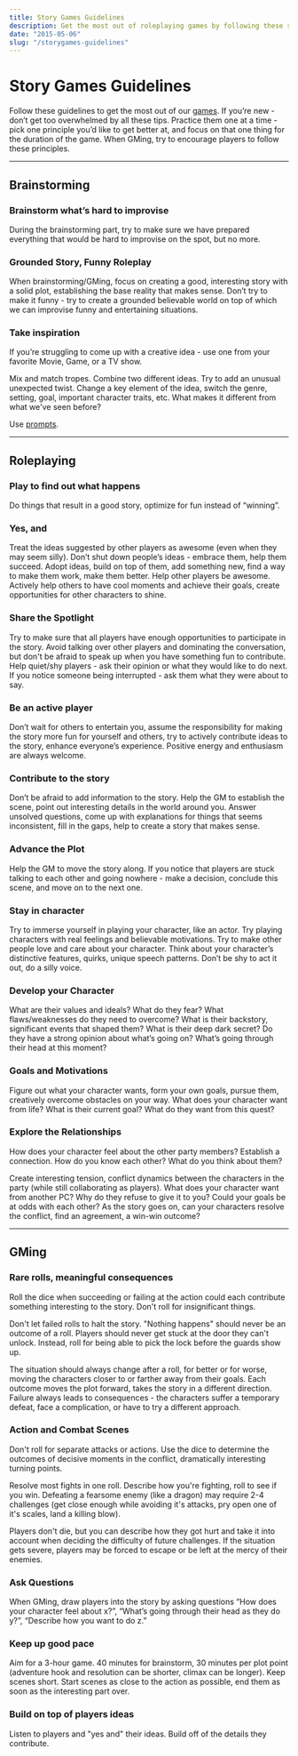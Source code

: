 ```yaml
---
title: Story Games Guidelines
description: Get the most out of roleplaying games by following these simple tips.
date: "2015-05-06"
slug: "/storygames-guidelines"
---
```


# Story Games Guidelines
Follow these guidelines to get the most out of our [games](/story-games). If you’re new - don’t get too overwhelmed by all these tips. Practice them one at a time - pick one principle you’d like to get better at, and focus on that one thing for the duration of the game. When GMing, try to encourage players to follow these principles. 

---

## Brainstorming

<div className="columns"> 
<div className="col">

### Brainstorm what’s hard to improvise
During the brainstorming part, try to make sure we have prepared everything that would be hard to improvise on the spot, but no more.

### Grounded Story, Funny Roleplay
When brainstorming/GMing, focus on creating a good, interesting story with a solid plot, establishing the base reality that makes sense. Don’t try to make it funny - try to create a grounded believable world on top of which we can improvise funny and entertaining situations.

</div>
<div className="col">

### Take inspiration
If you’re struggling to come up with a creative idea - use one from your favorite Movie, Game, or a TV show. 

Mix and match tropes. Combine two different ideas. Try to add an unusual unexpected twist. Change a key element of the idea, switch the genre, setting, goal, important character traits, etc. What makes it different from what we've seen before?

Use [prompts](https://rpgadventures.io/files/prompts.pdf).

</div>
</div>

---
## Roleplaying

<div className="columns"> 
<div className="col">


### Play to find out what happens
Do things that result in a good story, optimize for fun instead of “winning”.

### Yes, and
Treat the ideas suggested by other players as awesome (even when they may seem silly). Don’t shut down people’s ideas - embrace them, help them succeed. Adopt ideas, build on top of them, add something new, find a way to make them work, make them better. Help other players be awesome. Actively help others to have cool moments and achieve their goals, create opportunities for other characters to shine.

### Share the Spotlight
Try to make sure that all players have enough opportunities to participate in the story. Avoid talking over other players and dominating the conversation, but don't be afraid to speak up when you have something fun to contribute. Help quiet/shy players - ask their opinion or what they would like to do next. If you notice someone being interrupted - ask them what they were about to say.

### Be an active player
Don’t wait for others to entertain you, assume the responsibility for making the story more fun for yourself and others, try to actively contribute ideas to the story, enhance everyone’s experience. Positive energy and enthusiasm are always welcome. 

### Contribute to the story
Don’t be afraid to add information to the story. Help the GM to establish the scene, point out interesting details in the world around you. Answer unsolved questions, come up with explanations for things that seems inconsistent, fill in the gaps, help to create a story that makes sense. 

### Advance the Plot
Help the GM to move the story along. If you notice that players are stuck talking to each other and going nowhere - make a decision, conclude this scene, and move on to the next one.

<!--  provide explanations for information that seems inconsistent, -->
<!-- Vividly describe what you do.  -->

</div>
<div className="col">


### Stay in character
Try to immerse yourself in playing your character, like an actor. Try playing characters with real feelings and believable motivations. Try to make other people love and care about your character. Think about your character’s distinctive features, quirks, unique speech patterns. Don’t be shy to act it out, do a silly voice.

### Develop your Character
What are their values and ideals? What do they fear? What flaws/weaknesses do they need to overcome? What is their backstory, significant events that shaped them? What is their deep dark secret? Do they have a strong opinion about what’s going on? What’s going through their head at this moment? 

### Goals and Motivations
Figure out what your character wants, form your own goals, pursue them, creatively overcome obstacles on your way. What does your character want from life? What is their current goal? What do they want from this quest? 

<!-- Don’t wait for the GM to provide every detail and tell you what to do.  -->

### Explore the Relationships
How does your character feel about the other party members? Establish a connection. How do you know each other? What do you think about them?


Create interesting tension, conflict dynamics between the characters in the party (while still collaborating as players). What does your character want from another PC? Why do they refuse to give it to you? Could your goals be at odds with each other? As the story goes on, can your characters resolve the conflict, find an agreement, a win-win outcome?


<!-- characters want opposite things?  -->

</div>
</div>


---
## GMing

### Rare rolls, meaningful consequences
Roll the dice when succeeding or failing at the action could each contribute something interesting to the story. Don't roll for insignificant things.

Don't let failed rolls to halt the story. "Nothing happens" should never be an outcome of a roll. Players should never get stuck at the door they can't unlock. Instead, roll for being able to pick the lock before the guards show up. 

<!-- 
It's not I fail to pick the lock and we're still standing there. It's I fail to pick the lock before the guards show up and now we're on the run from them!

It's not I fail to pick the lock and we're still standing there. It's I fail to pick the lock before the guards show up and now we're on the run from them!

1) We shouldn't be doing mechanical tests for success if the outcomes won't matter (if either success or failure wouldn't be interested, why is the test revolving around this)
2) Failure shouldn't stop continued play ("being stuck at the door you can't unlock").

 -->
<!--  - things must get either better or worse for the heroes.  -->

The situation should always change after a roll, for better or for worse, moving the characters closer to or farther away from their goals. Each outcome moves the plot forward, takes the story in a different direction. Failure always leads to consequences - the characters suffer a temporary defeat, face a complication, or have to try a different approach.

### Action and Combat Scenes
Don't roll for separate attacks or actions. Use the dice to determine the outcomes of decisive moments in the conflict, dramatically interesting turning points. 

Resolve most fights in one roll. Describe how you're fighting, roll to see if you win. Defeating a fearsome enemy (like a dragon) may require 2-4 challenges (get close enough while avoiding it's attacks, pry open one of it's scales, land a killing blow).

Players don't die, but you can describe how they got hurt and take it into account when deciding the difficulty of future challenges. If the situation gets severe, players may be forced to escape or be left at the mercy of their enemies.

<!--  (unless they want their character to die when it feels dramatically appropriate) -->

### Ask Questions
When GMing, draw players into the story by asking questions “How does your character feel about x?”, “What’s going through their head as they do y?”, “Describe how you want to do z.”

### Keep up good pace
Aim for a 3-hour game. 40 minutes for brainstorm, 30 minutes per plot point (adventure hook and resolution can be shorter, climax can be longer). Keep scenes short. Start scenes as close to the action as possible, end them as soon as the interesting part over.

### Build on top of players ideas
Listen to players and "yes and" their ideas. Build off of the details they contribute.

<!-- 

---

## And don't forget...

<div className="columns"> 
<div className="col">

### Relax and have fun
If you’re feeling stuck and having trouble coming up with ideas - just do whatever seems to make sense at the moment. Often an idea that seems simple and obvious to you will lead to something interesting. Remember, as long as you and others are enjoying the game - you’re doing great! 

</div>
<div className="col">

### Make Friends
Get to know people outside the games. Leave some time for a bit of socializing before or after the games, chat between the games in the text channel.


</div>
</div>

 -->



<!-- Roll should meaningful impact on the story, determine the outcomes of decisive moments, dramatically interesting turning points.  -->
